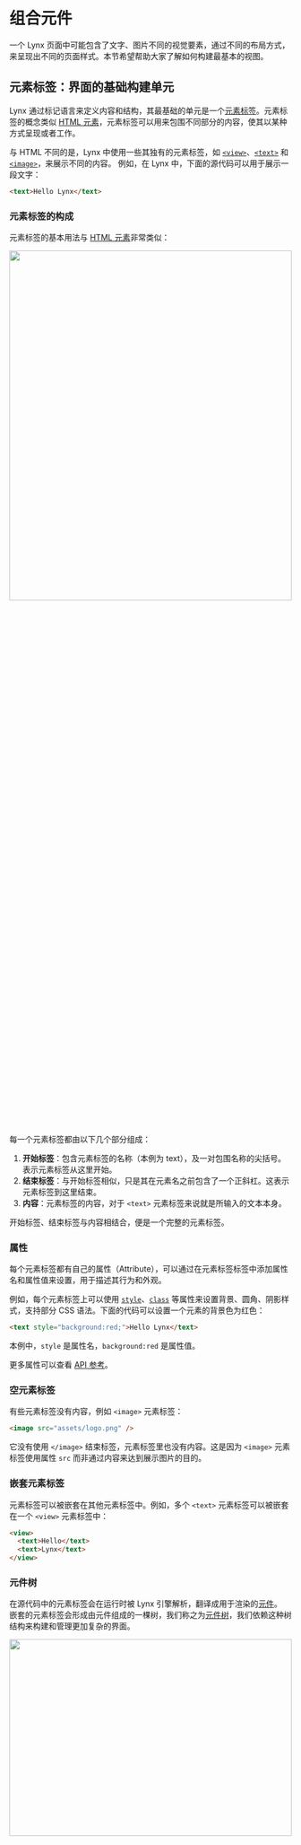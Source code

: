 # 组合元件


一个 Lynx 页面中可能包含了文字、图片不同的视觉要素，通过不同的布局方式，来呈现出不同的页面样式。本节希望帮助大家了解如何构建最基本的视图。

## 元素标签：界面的基础构建单元

Lynx 通过标记语言来定义内容和结构，其最基础的单元是一个[元素标签](/guide/spec.html#element-tag)。元素标签的概念类似 [HTML 元素](https://developer.mozilla.org/en-US/docs/Glossary/Element)，元素标签可以用来包围不同部分的内容，使其以某种方式呈现或者工作。

与 HTML 不同的是，Lynx 中使用一些其独有的元素标签，如 [`<view>`](/api/elements/built-in/view)、[`<text>`](/api/elements/built-in/text) 和 [`<image>`](/api/elements/built-in/image)，来展示不同的内容。
例如，在 Lynx 中，下面的源代码可以用于展示一段文字：

```html
<text>Hello Lynx</text>
```

### 元素标签的构成

元素标签的基本用法与 [HTML 元素](https://developer.mozilla.org/en-US/docs/Learn_web_development/Getting_started/Your_first_website/Creating_the_content#anatomy_of_an_html_element)非常类似：

<img
  src="https://lf-lynx.tiktok-cdns.com/obj/lynx-artifacts-oss-sg/lynx-website/assets/doc/elements_tags.png"
  width="100%"
  height="40%"
/>

每一个元素标签都由以下几个部分组成：

1. **开始标签**：包含元素标签的名称（本例为 text），及一对包围名称的尖括号。表示元素标签从这里开始。
2. **结束标签**：与开始标签相似，只是其在元素名之前包含了一个正斜杠。这表示元素标签到这里结束。
3. **内容**：元素标签的内容，对于 `<text>` 元素标签来说就是所输入的文本本身。

开始标签、结束标签与内容相结合，便是一个完整的元素标签。

### 属性

每个元素标签都有自己的属性（Attribute），可以通过在元素标签标签中添加属性名和属性值来设置，用于描述其行为和外观。

例如，每个元素标签上可以使用 [`style`](/api/elements/built-in/view#style)、[`class`](/api/elements/built-in/view#class) 等属性来设置背景、圆角、阴影样式，支持部分 CSS 语法。下面的代码可以设置一个元素的背景色为红色：

```html
<text style="background:red;">Hello Lynx</text>
```

本例中，`style` 是属性名，`background:red` 是属性值。

更多属性可以查看 [API 参考](/api/elements/built-in/view)。

### 空元素标签

有些元素标签没有内容，例如 `<image>` 元素标签：

```html
<image src="assets/logo.png" />
```

它没有使用 `</image>` 结束标签，元素标签里也没有内容。这是因为 `<image>` 元素标签使用属性 `src` 而非通过内容来达到展示图片的目的。

### 嵌套元素标签

元素标签可以被嵌套在其他元素标签中。例如，多个 `<text>` 元素标签可以被嵌套在一个 `<view>` 元素标签中：

```html
<view>
  <text>Hello</text>
  <text>Lynx</text>
</view>
```

### 元件树

在源代码中的元素标签会在运行时被 Lynx 引擎解析，翻译成用于渲染的[元件](/guide/spec.html#element)。
嵌套的元素标签会形成由元件组成的一棵树，我们称之为[元件树](/guide/spec.html#element-tree)，我们依赖这种树结构来构建和管理更加复杂的界面。

<img
  src="https://lf-lynx.tiktok-cdns.com/obj/lynx-artifacts-oss-sg/lynx-website/assets/doc/elements_tree.png"
  width="100%"
  height="30%"
/>

## 内置元件

Lynx Engine 默认内置一些最基础的元件来帮你快速构建页面。

### 视图

`<view>` 是一个最基础的元件，常用于包裹其他元件并承载一些绘制能力。例如，下面的代码将整个视图的背景色为灰色，并为其内部的文本留出一定的间距：

```html
<view style="padding:10px;background:gray;">
  <text>Hello Lynx</text>
</view>
```

<img
  src="https://lf-lynx.tiktok-cdns.com/obj/lynx-artifacts-oss-sg/lynx-website/assets/doc/elements_hello_lynx_gray.png"
  width="100%"
  height="30%"
/>

### 文本

刚才已经提到 `<text>` 元件用于展示文本内容。例如，下面的代码可以用于展示一段文字：

```html
<text>Hello Lynx</text>
```

<img
  src="https://lf-lynx.tiktok-cdns.com/obj/lynx-artifacts-oss-sg/lynx-website/assets/doc/elements_hello_lynx.png"
  width="100%"
  height="30%"
/>

### 图片

`<image>` 元件用于展示图片。例如，下面的代码可以用于展示一张图片：

```html
<image auto-size style="width:100px;" src="assets/logo.png" />
```

<img
  src="https://lf-lynx.tiktok-cdns.com/obj/lynx-artifacts-oss-sg/lynx-website/assets/doc/elements_lynx_logo.png"
  width="20%"
/>

### 更多内置元件

更多内置元件可以参考[元件 API 参考](/api/elements/built-in/view)。

## 元件的背后：原生渲染

<img
  src="https://lf-lynx.tiktok-cdns.com/obj/lynx-artifacts-oss-sg/lynx-website/assets/doc/elements_2_na.png"
  width="100%"
  height="30%"
/>

Lynx 元件是与平台无关的统一抽象。它们将被 Lynx 引擎原生渲染为平台各自的 UI 原语，比如 iOS 与 Android 中的原生视图，或 Web 中的 HTML 元素（包括[自定义元素](https://developer.mozilla.org/en-US/docs/Web/API/Web_components/Using_custom_elements)）。以下是 Lynx 一些内置元件和它们在不同的平台上的对应或类比：

<div style={{width: '100%', overflowX: 'scroll'}}>
<div style={{width: 'max-content'}}>

| 元件                                                  | Android                  | iOS                               | HarmonyOS                | Web 类比                          | 说明                                                               |
| :---------------------------------------------------- | :----------------------- | :-------------------------------- | :----------------------- | :-------------------------------- | :----------------------------------------------------------------- |
| [`<view>`](/api/elements/built-in/view)               | `ViewGroup`              | `UIView`                          | `Stack`                  | 不可滚动的 `<div>`                | 基础视图容器，多用于承载布局能力、进行样式绘制以及包裹其他元素     |
| [`<text>`](/api/elements/built-in/text)               | `TextView`               | `UITextView`                      | `Text`                   | `<p>`                             | 用于显示文本内容。可以对齐指定特定的文字样式                       |
| [`<image>`](/api/elements/built-in/image)             | `ImageView`              | `UIImageView`                     | `Image`                  | `<img>`                           | 用于显示不同类型的图，包括网络图片、静态资源、和来自本地磁盘的图片 |
| [`<scroll-view>`](/api/elements/built-in/scroll-view) | `ScrollView`             | `UIScrollView`                    | `Scroll`                 | 指定 `overflow:scroll` 的 `<div>` | 基础的可滚动元件，支持横向和竖向。允许用户滚动以展示更多内容       |
| [`<list>`](/api/elements/built-in/list)               | `RecyclerView`           | `UICollectionView`                | `List`                   | 无                                | 高性能的可滚动元件，能通过自动懒加载和复用视图减轻内存压力         |
| [`<page>`](/api/elements/built-in/page)               | 一个页面的`ViewRootImpl` | 一个页面的`UIViewController.view` | `@Entry`装饰的自定义组件 | 无法修改尺寸的 `<body>`           | 一个页面的根节点，大多数情况下无需手动添加                         |

</div>
</div>

## 通过自定义元件拓展

如果内置元件无法满足你的需求，你可以通过自定义实现原生元件来扩展 Lynx 的能力。这是 Lynx 强大的特性之一。

具体内容请[参考扩展自定义元件文档](/guide/custom-native-component)。

## 组件：将元件进行组合

在更复杂的 Lynx 视图结构中，各类不同种类的元件常常通过分层嵌套组合形成更加丰富多彩的界面单元。这正是前端框架中组件化开发的核心思想：通过可复用的封装单元实现界面的模块化构建。

在 ReactLynx 中，我们遵循 React 的开发范式，通过一个函数和 JSX 来对元件进行组装，并定义一个组件，其设计思路和基本原理都遵循了 [React 组件设计文档](https://react.dev/learn/describing-the-ui)，例如:

<Go
  example="composing-elements"
  img="https://lf-lynx.tiktok-cdns.com/obj/lynx-artifacts-oss-sg/lynx-website/assets/doc/elements_lynx_logo_hello_lynx.png"
  defaultEntryFile="dist/main.lynx.bundle"
  defaultFile="src/App.tsx"
  entry="src/App.tsx"
  highlight="{7-10}"
/>

---

下一章，我们来给界面增加更丰富的样式。

